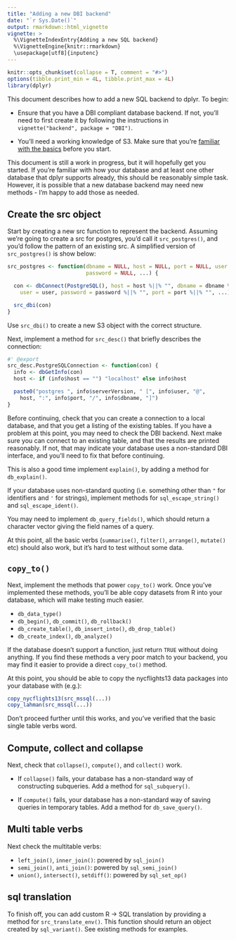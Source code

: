 ```yaml
---
title: "Adding a new DBI backend"
date: "`r Sys.Date()`"
output: rmarkdown::html_vignette
vignette: >
  %\VignetteIndexEntry{Adding a new SQL backend}
  %\VignetteEngine{knitr::rmarkdown}
  \usepackage[utf8]{inputenc}
---
```


```r
knitr::opts_chunk$set(collapse = T, comment = "#>")
options(tibble.print_min = 4L, tibble.print_max = 4L)
library(dplyr)
```

This document describes how to add a new SQL backend to dplyr. To begin:

* Ensure that you have a DBI compliant database backend. If not, you'll need
  to first create it by following the instructions in 
  `vignette("backend", package = "DBI")`.
  
* You'll need a working knowledge of S3. Make sure that you're 
  [familiar with the basics](http://adv-r.had.co.nz/OO-essentials.html#s3) 
  before you start.
 
This document is still a work in progress, but it will hopefully get you started. If you're familiar with how your database and at least one other database that dplyr supports already, this should be reasonably simple task. However, it is possible that a new database backend may need new methods - I'm happy to add those as needed. 

## Create the src object

Start by creating a new src function to represent the backend. Assuming we're going to create a src for postgres, you'd call it `src_postgres()`, and you'd follow the pattern of an existing src. A simplified version of `src_postgres()` is show below:

```r
src_postgres <- function(dbname = NULL, host = NULL, port = NULL, user = NULL,
                         password = NULL, ...) {

  con <- dbConnect(PostgreSQL(), host = host %||% "", dbname = dbname %||% "",
    user = user, password = password %||% "", port = port %||% "", ...)

  src_dbi(con)
}
```

Use `src_dbi()` to create a new S3 object with the correct structure. 

Next, implement a method for `src_desc()` that briefly describes the connection:

```r
#' @export
src_desc.PostgreSQLConnection <- function(con) {
  info <- dbGetInfo(con)
  host <- if (info$host == "") "localhost" else info$host

  paste0("postgres ", info$serverVersion, " [", info$user, "@",
    host, ":", info$port, "/", info$dbname, "]")
}
```

Before continuing, check that you can create a connection to a local database, and that you get a listing of the existing tables. If you have a problem at this point, you may need to check the DBI backend.  Next make sure you can connect to an existing table, and that the results are printed reasonably. If not, that may indicate your database uses a non-standard DBI interface, and you'll need to fix that before continuing.

This is also a good time implement `explain()`, by adding a method for `db_explain()`.

If your database uses non-standard quoting (i.e. something other than `"` for identifiers and `'` for strings), implement methods for `sql_escape_string()` and `sql_escape_ident()`.

You may need to implement `db_query_fields()`, which should return a character vector giving the field names of a query.

At this point, all the basic verbs (`summarise()`, `filter()`, `arrange()`, `mutate()` etc) should also work, but it's hard to test without some data.

## `copy_to()`

Next, implement the methods that power `copy_to()` work. Once you've implemented these methods, you'll be able copy datasets from R into your database, which will make testing much easier.

* `db_data_type()`
* `db_begin()`, `db_commit()`, `db_rollback()`
* `db_create_table()`, `db_insert_into()`, `db_drop_table()`
* `db_create_index()`, `db_analyze()`

If the database doesn't support a function, just return `TRUE` without doing anything. If you find these methods a very poor match to your backend, you may find it easier to provide a direct `copy_to()` method.

At this point, you should be able to copy the nycflights13 data packages into your database with (e.g.):

```r
copy_nycflights13(src_mssql(...))
copy_lahman(src_mssql(...))
```

Don't proceed further until this works, and you've verified that the basic single table verbs word.

## Compute, collect and collapse

Next, check that `collapse()`, `compute()`, and `collect()` work.

* If `collapse()` fails, your database has a non-standard way of constructing 
  subqueries. Add a method for `sql_subquery()`.
  
* If `compute()` fails, your database has a non-standard way of saving queries
  in temporary tables. Add a method for `db_save_query()`.

## Multi table verbs

Next check the multitable verbs:

* `left_join()`, `inner_join()`: powered by `sql_join()`
* `semi_join()`, `anti_join()`: powered by `sql_semi_join()`
* `union()`, `intersect()`, `setdiff()`: powered by `sql_set_op()`

## sql translation

To finish off, you can add custom R -> SQL translation by providing a method for `src_translate_env()`. This function should return an object created by `sql_variant()`. See existing methods for examples.
